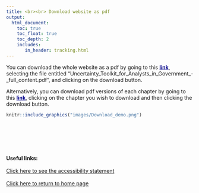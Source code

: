 ```yaml
---
title: <br><br> Download website as pdf
output:
  html_document:
    toc: true
    toc_float: true
    toc_depth: 2
    includes:
       in_header: tracking.html
---
```


<style type="text/css">

.footer{
  position: relative; 
  margin-top: 100px; 
  height = 100px; 
  width: 100%;
  text-align: left
}

.title{
padding-top: 50px;
}
.
</style>
You can download the whole website as a pdf by going to this <a href="https://github.com/AnalystsUncertaintyToolkit/UncertaintyWeb/tree/main/PDF_chapters" style="color: DARKBLUE;"> <b>link</b></a>, selecting the file entitled "Uncertainty_Toolkit_for_Analysts_in_Government_-_full_content.pdf", and clicking on the download button.



Alternatively, you can download pdf versions of each chapter by going to this <a href="https://github.com/AnalystsUncertaintyToolkit/UncertaintyWeb/tree/main/PDF_chapters" style="color: DARKBLUE;"> <b>link</b></a>, clicking on the chapter you wish to download and then clicking the download button.

```r

knitr::include_graphics("images/Download_demo.png")

```


<div class="footer">
<b>Useful links:</b>
<br><br>
<a href="accessibility.html">Click here to see the accessibility statement</a>
<br><br>
<a href="index.html">Click here to return to home page</a>
</div>